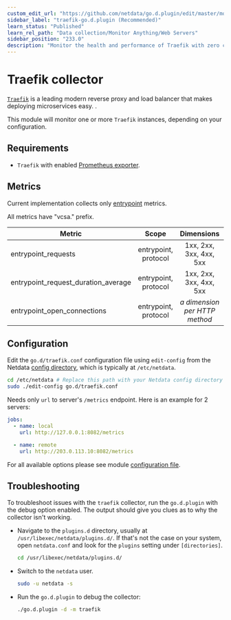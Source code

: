 ```yaml
---
custom_edit_url: "https://github.com/netdata/go.d.plugin/edit/master/modules/traefik/README.md"
sidebar_label: "traefik-go.d.plugin (Recommended)"
learn_status: "Published"
learn_rel_path: "Data collection/Monitor Anything/Web Servers"
sidebar_position: "233.0"
description: "Monitor the health and performance of Traefik with zero configuration, per-second metric granularity, and interactive visualizations."
---
```



# Traefik collector

[`Traefik`](https://traefik.io/traefik/) is a leading modern reverse proxy and load balancer that makes deploying
microservices easy. .

This module will monitor one or more `Traefik` instances, depending on your configuration.

## Requirements

- `Traefik` with enabled [Prometheus exporter](https://doc.traefik.io/traefik/observability/metrics/prometheus/).

## Metrics

Current implementation collects only [entrypoint](https://doc.traefik.io/traefik/routing/entrypoints/) metrics.

All metrics have "vcsa." prefix.

| Metric                              |        Scope         |             Dimensions             |    Units     |
|-------------------------------------|:--------------------:|:----------------------------------:|:------------:|
| entrypoint_requests                 | entrypoint, protocol |      1xx, 2xx, 3xx, 4xx, 5xx       |  requests/s  |
| entrypoint_request_duration_average | entrypoint, protocol |      1xx, 2xx, 3xx, 4xx, 5xx       | milliseconds |
| entrypoint_open_connections         | entrypoint, protocol | <i>a dimension per HTTP method</i> | connections  |

## Configuration

Edit the `go.d/traefik.conf` configuration file using `edit-config` from the
Netdata [config directory](https://learn.netdata.cloud/docs/configure/nodes), which is typically at `/etc/netdata`.

```bash
cd /etc/netdata # Replace this path with your Netdata config directory
sudo ./edit-config go.d/traefik.conf
```

Needs only `url` to server's `/metrics` endpoint. Here is an example for 2 servers:

```yaml
jobs:
  - name: local
    url: http://127.0.0.1:8082/metrics

  - name: remote
    url: http://203.0.113.10:8082/metrics
```

For all available options please see
module [configuration file](https://github.com/netdata/go.d.plugin/blob/master/config/go.d/traefik.conf).

## Troubleshooting

To troubleshoot issues with the `traefik` collector, run the `go.d.plugin` with the debug option enabled. The output
should give you clues as to why the collector isn't working.

- Navigate to the `plugins.d` directory, usually at `/usr/libexec/netdata/plugins.d/`. If that's not the case on
  your system, open `netdata.conf` and look for the `plugins` setting under `[directories]`.

  ```bash
  cd /usr/libexec/netdata/plugins.d/
  ```

- Switch to the `netdata` user.

  ```bash
  sudo -u netdata -s
  ```

- Run the `go.d.plugin` to debug the collector:

  ```bash
  ./go.d.plugin -d -m traefik
  ```
